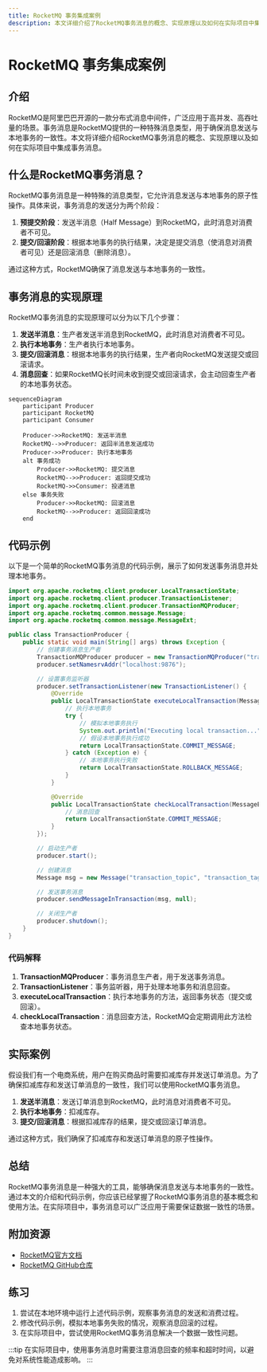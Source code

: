 ```yaml
---
title: RocketMQ 事务集成案例
description: 本文详细介绍了RocketMQ事务消息的概念、实现原理以及如何在实际项目中集成事务消息。通过代码示例和实际案例，帮助初学者理解并掌握RocketMQ事务消息的使用。
---
```


# RocketMQ 事务集成案例

## 介绍

RocketMQ是阿里巴巴开源的一款分布式消息中间件，广泛应用于高并发、高吞吐量的场景。事务消息是RocketMQ提供的一种特殊消息类型，用于确保消息发送与本地事务的一致性。本文将详细介绍RocketMQ事务消息的概念、实现原理以及如何在实际项目中集成事务消息。

## 什么是RocketMQ事务消息？

RocketMQ事务消息是一种特殊的消息类型，它允许消息发送与本地事务的原子性操作。具体来说，事务消息的发送分为两个阶段：

1. **预提交阶段**：发送半消息（Half Message）到RocketMQ，此时消息对消费者不可见。
2. **提交/回滚阶段**：根据本地事务的执行结果，决定是提交消息（使消息对消费者可见）还是回滚消息（删除消息）。

通过这种方式，RocketMQ确保了消息发送与本地事务的一致性。

## 事务消息的实现原理

RocketMQ事务消息的实现原理可以分为以下几个步骤：

1. **发送半消息**：生产者发送半消息到RocketMQ，此时消息对消费者不可见。
2. **执行本地事务**：生产者执行本地事务。
3. **提交/回滚消息**：根据本地事务的执行结果，生产者向RocketMQ发送提交或回滚请求。
4. **消息回查**：如果RocketMQ长时间未收到提交或回滚请求，会主动回查生产者的本地事务状态。

```mermaid
sequenceDiagram
    participant Producer
    participant RocketMQ
    participant Consumer

    Producer->>RocketMQ: 发送半消息
    RocketMQ-->>Producer: 返回半消息发送成功
    Producer->>Producer: 执行本地事务
    alt 事务成功
        Producer->>RocketMQ: 提交消息
        RocketMQ-->>Producer: 返回提交成功
        RocketMQ->>Consumer: 投递消息
    else 事务失败
        Producer->>RocketMQ: 回滚消息
        RocketMQ-->>Producer: 返回回滚成功
    end
```

## 代码示例

以下是一个简单的RocketMQ事务消息的代码示例，展示了如何发送事务消息并处理本地事务。

```java
import org.apache.rocketmq.client.producer.LocalTransactionState;
import org.apache.rocketmq.client.producer.TransactionListener;
import org.apache.rocketmq.client.producer.TransactionMQProducer;
import org.apache.rocketmq.common.message.Message;
import org.apache.rocketmq.common.message.MessageExt;

public class TransactionProducer {
    public static void main(String[] args) throws Exception {
        // 创建事务消息生产者
        TransactionMQProducer producer = new TransactionMQProducer("transaction_producer_group");
        producer.setNamesrvAddr("localhost:9876");

        // 设置事务监听器
        producer.setTransactionListener(new TransactionListener() {
            @Override
            public LocalTransactionState executeLocalTransaction(Message msg, Object arg) {
                // 执行本地事务
                try {
                    // 模拟本地事务执行
                    System.out.println("Executing local transaction...");
                    // 假设本地事务执行成功
                    return LocalTransactionState.COMMIT_MESSAGE;
                } catch (Exception e) {
                    // 本地事务执行失败
                    return LocalTransactionState.ROLLBACK_MESSAGE;
                }
            }

            @Override
            public LocalTransactionState checkLocalTransaction(MessageExt msg) {
                // 消息回查
                return LocalTransactionState.COMMIT_MESSAGE;
            }
        });

        // 启动生产者
        producer.start();

        // 创建消息
        Message msg = new Message("transaction_topic", "transaction_tag", "transaction_key", "Hello RocketMQ Transaction Message".getBytes());

        // 发送事务消息
        producer.sendMessageInTransaction(msg, null);

        // 关闭生产者
        producer.shutdown();
    }
}
```

### 代码解释

1. **TransactionMQProducer**：事务消息生产者，用于发送事务消息。
2. **TransactionListener**：事务监听器，用于处理本地事务和消息回查。
3. **executeLocalTransaction**：执行本地事务的方法，返回事务状态（提交或回滚）。
4. **checkLocalTransaction**：消息回查方法，RocketMQ会定期调用此方法检查本地事务状态。

## 实际案例

假设我们有一个电商系统，用户在购买商品时需要扣减库存并发送订单消息。为了确保扣减库存和发送订单消息的一致性，我们可以使用RocketMQ事务消息。

1. **发送半消息**：发送订单消息到RocketMQ，此时消息对消费者不可见。
2. **执行本地事务**：扣减库存。
3. **提交/回滚消息**：根据扣减库存的结果，提交或回滚订单消息。

通过这种方式，我们确保了扣减库存和发送订单消息的原子性操作。

## 总结

RocketMQ事务消息是一种强大的工具，能够确保消息发送与本地事务的一致性。通过本文的介绍和代码示例，你应该已经掌握了RocketMQ事务消息的基本概念和使用方法。在实际项目中，事务消息可以广泛应用于需要保证数据一致性的场景。

## 附加资源

- [RocketMQ官方文档](https://rocketmq.apache.org/docs/)
- [RocketMQ GitHub仓库](https://github.com/apache/rocketmq)

## 练习

1. 尝试在本地环境中运行上述代码示例，观察事务消息的发送和消费过程。
2. 修改代码示例，模拟本地事务失败的情况，观察消息回滚的过程。
3. 在实际项目中，尝试使用RocketMQ事务消息解决一个数据一致性问题。

:::tip
在实际项目中，使用事务消息时需要注意消息回查的频率和超时时间，以避免对系统性能造成影响。
:::